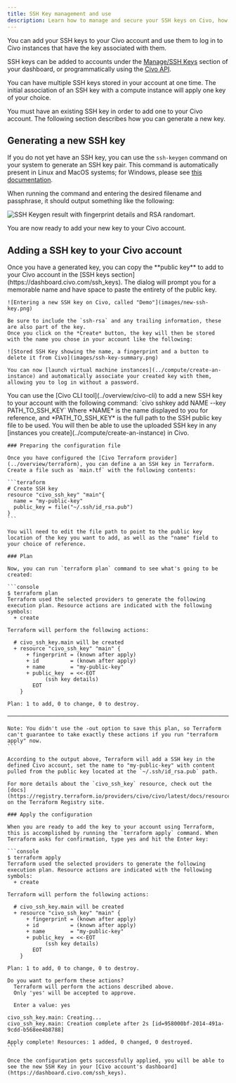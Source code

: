 ```yaml
---
title: SSH Key management and use
description: Learn how to manage and secure your SSH keys on Civo, how to generate a new SSH key and add it to your account through the Civo Dashboard, CLI or Terraform.
---
```



You can add your SSH keys to your Civo account and use them to log in to Civo instances that have the key associated with them.

SSH keys can be added to accounts under the [Manage/SSH Keys](https://dashboard.civo.com/ssh_keys) section of your dashboard, or programmatically using the [Civo API](https://www.civo.com/api/sshkeys).

You can have multiple SSH keys stored in your account at one time. The initial association of an SSH key with a compute instance will apply one key of your choice.

You must have an existing SSH key in order to add one to your Civo account. The following section describes how you can generate a new key.

## Generating a new SSH key

If you do not yet have an SSH key, you can use the `ssh-keygen` command on your system to generate an SSH key pair. This command is automatically present in Linux and MacOS systems; for Windows, please see [this documentation](https://learn.microsoft.com/en-us/windows-server/administration/openssh/openssh_install_firstuse?tabs=gui).

When running the command and entering the desired filename and passphrase, it should output something like the following:

![SSH Keygen result with fingerprint details and RSA randomart](images/ssh-keygen-example.png).

You are now ready to add your new key to your Civo account.

## Adding a SSH key to your Civo account

<Tabs groupId="add-sshkey">
  <TabItem value="dashboard" label="Dashboard">
    Once you have a generated key, you can copy the **public key** to add to your Civo account in the [SSH keys section](https://dashboard.civo.com/ssh_keys).
    The dialog will prompt you for a memorable name and have space to paste the entirety of the public key.
    
    ![Entering a new SSH key on Civo, called "Demo"](images/new-ssh-key.png)
    
    Be sure to include the `ssh-rsa` and any trailing information, these are also part of the key.
    Once you click on the *Create* button, the key will then be stored with the name you chose in your account like the following:

    ![Stored SSH Key showing the name, a fingerprint and a button to delete it from Civo](images/ssh-key-summary.png)
    
    You can now [launch virtual machine instances](../compute/create-an-instance) and automatically associate your created key with them, allowing you to log in without a password.
  </TabItem>

  <TabItem value="cli" label="Civo CLI">
    You can use the [Civo CLI tool](../overview/civo-cli) to add a new SSH key to your account with the following command:
    `civo sshkey add NAME --key PATH_TO_SSH_KEY`
    Where *NAME* is the name displayed to you for reference, and *PATH_TO_SSH_KEY* is the full path to the SSH public key file to be used.
    You will then be able to use the uploaded SSH key in any [instances you create](../compute/create-an-instance) in Civo.
  </TabItem>
  
  <TabItem value="terraform" label="Terraform">

    ### Preparing the configuration file

    Once you have configured the [Civo Terraform provider](../overview/terraform), you can define a an SSH key in Terraform.
    Create a file such as `main.tf` with the following contents:

    ```terraform
    # Create SSH key
    resource "civo_ssh_key" "main"{
      name = "my-public-key"
      public_key = file("~/.ssh/id_rsa.pub")
    }
    ```

    You will need to edit the file path to point to the public key location of the key you want to add, as well as the "name" field to your choice of reference.

    ### Plan

    Now, you can run `terraform plan` command to see what's going to be created:

    ```console
    $ terraform plan
    Terraform used the selected providers to generate the following execution plan. Resource actions are indicated with the following symbols:
      + create

    Terraform will perform the following actions:

      # civo_ssh_key.main will be created
      + resource "civo_ssh_key" "main" {
          + fingerprint = (known after apply)
          + id          = (known after apply)
          + name        = "my-public-key"
          + public_key  = <<-EOT
                (ssh key details)
            EOT
        }

    Plan: 1 to add, 0 to change, 0 to destroy.

    ──────────────────────────────────────────────────────────────────────────────────────────────────────────────────────────────────────────────────────────────────────────────────────────────────────────

    Note: You didn't use the -out option to save this plan, so Terraform can't guarantee to take exactly these actions if you run "terraform apply" now.
    ```

    According to the output above, Terraform will add a SSH key in the defined Civo account, set the name to "my-public-key" with content pulled from the public key located at the `~/.ssh/id_rsa.pub` path.

    For more details about the `civo_ssh_key` resource, check out the [docs](https://registry.terraform.io/providers/civo/civo/latest/docs/resources/ssh_key) on the Terraform Registry site.

    ### Apply the configuration

    When you are ready to add the key to your account using Terraform, this is accomplished by running the `terraform apply` command. When Terraform asks for confirmation, type yes and hit the Enter key:

    ```console
    $ terraform apply
    Terraform used the selected providers to generate the following execution plan. Resource actions are indicated with the following symbols:
      + create

    Terraform will perform the following actions:

      # civo_ssh_key.main will be created
      + resource "civo_ssh_key" "main" {
          + fingerprint = (known after apply)
          + id          = (known after apply)
          + name        = "my-public-key"
          + public_key  = <<-EOT
                (ssh key details)
            EOT
        }

    Plan: 1 to add, 0 to change, 0 to destroy.

    Do you want to perform these actions?
      Terraform will perform the actions described above.
      Only 'yes' will be accepted to approve.

      Enter a value: yes

    civo_ssh_key.main: Creating...
    civo_ssh_key.main: Creation complete after 2s [id=958000bf-2014-491a-9cdd-b568ee4b8788]

    Apply complete! Resources: 1 added, 0 changed, 0 destroyed.
    ```

    Once the configuration gets successfully applied, you will be able to see the new SSH Key in your [Civo account's dashboard](https://dashboard.civo.com/ssh_keys).
  </TabItem >
</Tabs>
